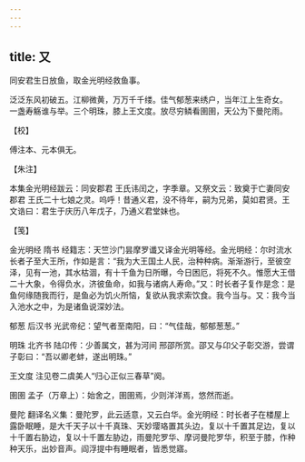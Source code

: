 ```yaml
---
---
---
```

title: 又
---







同安君生日放鱼，取金光明经救鱼事。

泛泛东风初破五。江柳微黄，万万千千缕。佳气郁葱来绣户，当年江上生奇女。　一盏寿觞谁与举。三个明珠，膝上王文度。放尽穷鳞看圉圉，天公为下曼陀雨。





【校】


傅注本、元本俱无。





【朱注】


本集金光明经跋云：同安郡君 王氏讳闰之，字季章。又祭文云：致奠于亡妻同安郡君 王氏二十七娘之灵。呜呼！昔通义君，没不待年，嗣为兄弟，莫如君贤。王文诰曰：君生于庆历八年戊子，乃通义君堂妹也。





【笺】


金光明经 隋书 经籍志：天竺沙门昙摩罗谶又译金光明等经。金光明经：尔时流水长者子至大王所，作如是言：“我为大王国土人民，治种种病。渐渐游行，至彼空泽，见有一池，其水枯涸，有十千鱼为日所曝，今日困厄，将死不久。惟愿大王借二十大象，令得负水，济彼鱼命，如我与诸病人寿命。”又：时长者子复作是念：是鱼何缘随我而行，是鱼必为饥火所恼，复欲从我求索饮食。我今当与。又：我今当入池水之中，为是诸鱼说深妙法。

郁葱 后汉书 光武帝纪：望气者至南阳，曰：“气佳哉，郁郁葱葱。”

明珠 北齐书 陆卬传：少善属文，甚为河间 邢邵所赏。邵又与卬父子彰交游，尝谓子彰曰：“吾以卿老蚌，遂出明珠。”

王文度 注见卷二虞美人“归心正似三春草”阕。

圉圉 孟子（万章上）：始舍之，圉圉焉，少则洋洋焉，悠然而逝。

曼陀 翻译名义集：曼陀罗，此云适意，又云白华。金光明经：时长者子在楼屋上露卧眠睡，是大千天子以十千真珠、天妙璎珞置其头边，复以十千置其足边，复以十千置右胁边，复以十千置左胁边，雨曼陀罗华、摩诃曼陀罗华，积至于膝，作种种天乐，出妙音声。阎浮提中有睡眠者，皆悉觉寤。